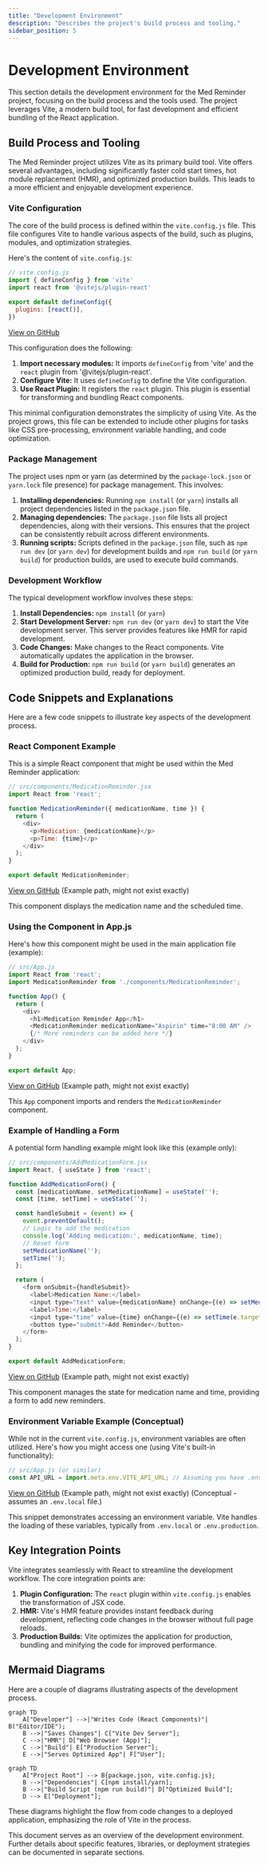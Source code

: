 ```yaml
---
title: "Development Environment"
description: "Describes the project's build process and tooling."
sidebar_position: 5
---
```


# Development Environment

This section details the development environment for the Med Reminder project, focusing on the build process and the tools used. The project leverages Vite, a modern build tool, for fast development and efficient bundling of the React application.

## Build Process and Tooling

The Med Reminder project utilizes Vite as its primary build tool. Vite offers several advantages, including significantly faster cold start times, hot module replacement (HMR), and optimized production builds. This leads to a more efficient and enjoyable development experience.

### Vite Configuration

The core of the build process is defined within the `vite.config.js` file. This file configures Vite to handle various aspects of the build, such as plugins, modules, and optimization strategies.

Here's the content of `vite.config.js`:

```javascript
// vite.config.js
import { defineConfig } from 'vite'
import react from '@vitejs/plugin-react'

export default defineConfig({
  plugins: [react()],
})
```

[View on GitHub](https://github.com/santrupt29/med_reminder/blob/main/vite.config.js)

This configuration does the following:

1.  **Import necessary modules:** It imports `defineConfig` from 'vite' and the `react` plugin from '@vitejs/plugin-react'.
2.  **Configure Vite:** It uses `defineConfig` to define the Vite configuration.
3.  **Use React Plugin:** It registers the `react` plugin. This plugin is essential for transforming and bundling React components.

This minimal configuration demonstrates the simplicity of using Vite. As the project grows, this file can be extended to include other plugins for tasks like CSS pre-processing, environment variable handling, and code optimization.

### Package Management

The project uses npm or yarn (as determined by the `package-lock.json` or `yarn.lock` file presence) for package management. This involves:

1.  **Installing dependencies:** Running `npm install` (or `yarn`) installs all project dependencies listed in the `package.json` file.
2.  **Managing dependencies:**  The `package.json` file lists all project dependencies, along with their versions. This ensures that the project can be consistently rebuilt across different environments.
3.  **Running scripts:**  Scripts defined in the `package.json` file, such as `npm run dev` (or `yarn dev`) for development builds and `npm run build` (or `yarn build`) for production builds, are used to execute build commands.

### Development Workflow

The typical development workflow involves these steps:

1.  **Install Dependencies:** `npm install` (or `yarn`)
2.  **Start Development Server:** `npm run dev` (or `yarn dev`) to start the Vite development server. This server provides features like HMR for rapid development.
3.  **Code Changes:** Make changes to the React components. Vite automatically updates the application in the browser.
4.  **Build for Production:** `npm run build` (or `yarn build`) generates an optimized production build, ready for deployment.

## Code Snippets and Explanations

Here are a few code snippets to illustrate key aspects of the development process.

### React Component Example

This is a simple React component that might be used within the Med Reminder application:

```javascript
// src/components/MedicationReminder.jsx
import React from 'react';

function MedicationReminder({ medicationName, time }) {
  return (
    <div>
      <p>Medication: {medicationName}</p>
      <p>Time: {time}</p>
    </div>
  );
}

export default MedicationReminder;
```

[View on GitHub](https://github.com/santrupt29/med_reminder/blob/main/src/components/MedicationReminder.jsx) (Example path, might not exist exactly)

This component displays the medication name and the scheduled time.

### Using the Component in App.js

Here's how this component might be used in the main application file (example):

```javascript
// src/App.js
import React from 'react';
import MedicationReminder from './components/MedicationReminder';

function App() {
  return (
    <div>
      <h1>Medication Reminder App</h1>
      <MedicationReminder medicationName="Aspirin" time="8:00 AM" />
      {/* More reminders can be added here */}
    </div>
  );
}

export default App;
```

[View on GitHub](https://github.com/santrupt29/med_reminder/blob/main/src/App.js) (Example path, might not exist exactly)

This `App` component imports and renders the `MedicationReminder` component.

### Example of Handling a Form

A potential form handling example might look like this (example only):

```javascript
// src/components/AddMedicationForm.jsx
import React, { useState } from 'react';

function AddMedicationForm() {
  const [medicationName, setMedicationName] = useState('');
  const [time, setTime] = useState('');

  const handleSubmit = (event) => {
    event.preventDefault();
    // Logic to add the medication
    console.log('Adding medication:', medicationName, time);
    // Reset form
    setMedicationName('');
    setTime('');
  };

  return (
    <form onSubmit={handleSubmit}>
      <label>Medication Name:</label>
      <input type="text" value={medicationName} onChange={(e) => setMedicationName(e.target.value)} required />
      <label>Time:</label>
      <input type="time" value={time} onChange={(e) => setTime(e.target.value)} required />
      <button type="submit">Add Reminder</button>
    </form>
  );
}

export default AddMedicationForm;
```

[View on GitHub](https://github.com/santrupt29/med_reminder/blob/main/src/components/AddMedicationForm.jsx) (Example path, might not exist exactly)

This component manages the state for medication name and time, providing a form to add new reminders.

### Environment Variable Example (Conceptual)

While not in the current `vite.config.js`, environment variables are often utilized.  Here's how you might access one (using Vite's built-in functionality):

```javascript
// src/App.js (or similar)
const API_URL = import.meta.env.VITE_API_URL; // Assuming you have .env.local file
```

[View on GitHub](https://github.com/santrupt29/med_reminder/blob/main/src/App.js) (Example path, might not exist exactly) (Conceptual - assumes an `.env.local` file.)

This snippet demonstrates accessing an environment variable.  Vite handles the loading of these variables, typically from `.env.local` or `.env.production`.

## Key Integration Points

Vite integrates seamlessly with React to streamline the development workflow. The core integration points are:

1.  **Plugin Configuration:** The `react` plugin within `vite.config.js` enables the transformation of JSX code.
2.  **HMR:** Vite's HMR feature provides instant feedback during development, reflecting code changes in the browser without full page reloads.
3.  **Production Builds:**  Vite optimizes the application for production, bundling and minifying the code for improved performance.

## Mermaid Diagrams

Here are a couple of diagrams illustrating aspects of the development process.





```mermaid
graph TD
    A["Developer"] -->|"Writes Code (React Components)"| B("Editor/IDE");
    B -->|"Saves Changes"| C["Vite Dev Server"];
    C -->|"HMR"| D["Web Browser (App)"];
    C -->|"Build"| E["Production Server"];
    E -->|"Serves Optimized App"| F["User"];
```







```mermaid
graph TD
    A["Project Root"] --> B{package.json, vite.config.js};
    B -->|"Dependencies"| C[npm install/yarn];
    B -->|"Build Script (npm run build)"| D["Optimized Build"];
    D --> E["Deployment"];
```



These diagrams highlight the flow from code changes to a deployed application, emphasizing the role of Vite in the process.

This document serves as an overview of the development environment. Further details about specific features, libraries, or deployment strategies can be documented in separate sections.
```